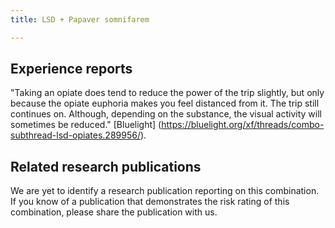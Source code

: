 ---
title: LSD + Papaver somnifarem

---

## Experience reports

"Taking an opiate does tend to reduce the power of the trip slightly, but only because the opiate euphoria makes you feel distanced from it. The trip still continues on. Although, depending on the substance, the visual activity will sometimes be reduced." [Bluelight] (https://bluelight.org/xf/threads/combo-subthread-lsd-opiates.289956/).


## Related research publications

We are yet to identify a research publication reporting on this combination. If you know of a publication that demonstrates the risk rating of this combination, please share the publication with us.



